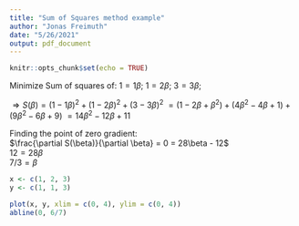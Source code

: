 ```yaml
---
title: "Sum of Squares method example"
author: "Jonas Freimuth"
date: "5/26/2021"
output: pdf_document
---
```


```r
knitr::opts_chunk$set(echo = TRUE)
```

Minimize Sum of squares of:
$1 = 1\beta$;
$1 = 2\beta$;
$3 = 3\beta$;  
  
$\Rightarrow S(\beta) = (1 - 1\beta)^2 + (1 - 2\beta)^2 + (3 - 3\beta)^2$
$= (1 - 2\beta + \beta^2) + (4\beta^2 - 4\beta + 1) + (9\beta^2 - 6\beta + 9)$
$= 14\beta^2 - 12\beta + 11$  

Finding the point of zero gradient:  
$\frac{\partial S(\beta)}{\partial \beta} = 0 = 28\beta - 12$  
$12 = 28\beta$  
$7/3 = \beta$

```r
x <- c(1, 2, 3)
y <- c(1, 1, 3)

plot(x, y, xlim = c(0, 4), ylim = c(0, 4))
abline(0, 6/7)

```


